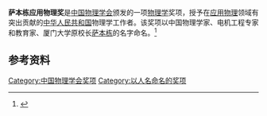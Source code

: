 '''萨本栋应用物理奖'''是[[中国物理学会|中国物理学会]]颁发的一项[[物理学|物理学]]奖项，授予在[[应用物理|应用物理]]领域有突出贡献的[[中华人民共和国|中华人民共和国]]物理学工作者。该奖项以中国物理学家、电机工程专家和教育家、厦门大学原校长[[萨本栋|萨本栋]]的名字命名。<ref>{{Cite web|title=中国物理学会萨本栋应用物理奖章程|url=http://cps-old.t2.dyuntech.com/award/sa/zhangcheng.html|accessdate=2020-10-23|work=中国物理学会|archiveurl=https://web.archive.org/web/20201023184623/http://cps-old.t2.dyuntech.com/award/sa/zhangcheng.html|archivedate=2020-10-23}}</ref>

== 参考资料 ==
{{reflist}}

[[Category:中国物理学会奖项|Category:中国物理学会奖项]]
[[Category:以人名命名的奖项|Category:以人名命名的奖项]]
